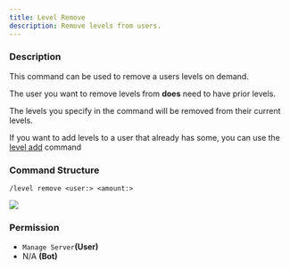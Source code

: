 ```yaml
---
title: Level Remove
description: Remove levels from users.
---
```


### Description

This command can be used to remove a users levels on demand.

The user you want to remove levels from **does** need to have prior levels.

The levels you specify in the command will be removed from their current levels.

If you want to add levels to a user that already has some, you can use the [level add](level-add.md) command

### Command Structure

```
/level remove <user:> <amount:>
```

![](https://i.imgur.com/REnvWX6.png)

### **Permission**

- `Manage Server`**(User)**
- N/A **(Bot)**
